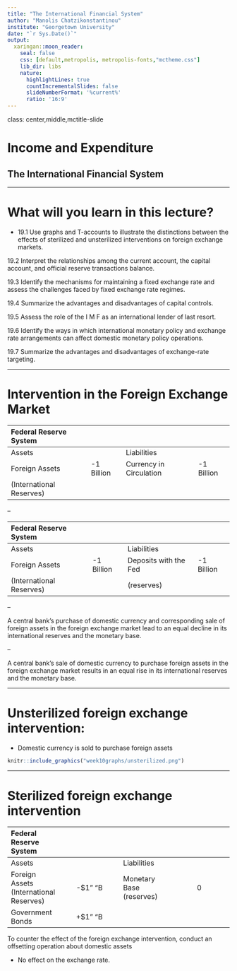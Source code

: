 ```yaml
---
title: "The International Financial System"
author: "Manolis Chatzikonstantinou"
institute: "Georgetown University"
date: "`r Sys.Date()`"
output: 
  xaringan::moon_reader:
    seal: false
    css: [default,metropolis, metropolis-fonts,"mctheme.css"]
    lib_dir: libs
    nature:
      highlightLines: true
      countIncrementalSlides: false
      slideNumberFormat: '%current%' 
      ratio: '16:9'
---
```


class: center,middle,mctitle-slide 


# Income and Expenditure

## The International Financial System

---



# What will you learn in this lecture?

- 19.1 Use graphs and T-accounts to illustrate the
distinctions between the effects of sterilized and
unsterilized interventions on foreign exchange markets.

19.2 Interpret the relationships among the current
account, the capital account, and official reserve
transactions balance.

19.3 Identify the mechanisms for maintaining a fixed
exchange rate and assess the challenges faced by fixed
exchange rate regimes.

19.4 Summarize the advantages and disadvantages of
capital controls.

19.5 Assess the role of the I M F as an international lender
of last resort.

19.6 Identify the ways in which international monetary
policy and exchange rate arrangements can affect
domestic monetary policy operations.

19.7 Summarize the advantages and disadvantages of
exchange-rate targeting.

---

# Intervention in the Foreign Exchange Market

| Federal Reserve System |  |  |  |
| :--- | :--- | :--- | :--- |
| Assets |  | Liabilities |  |
| Foreign Assets | -1 Billion | Currency in Circulation | -1 Billion|
| (International Reserves) |  |  |  |

--

| Federal Reserve System |  |  |  |
| :--- | :--- | :--- | :--- |
| Assets |  | Liabilities |  |
| Foreign Assets | -1 Billion| Deposits with the Fed | -1 Billion |
| (International Reserves) |  | (reserves) |  |

--

A central bank’s purchase of domestic currency and
corresponding sale of foreign assets in the foreign
exchange market lead to an equal decline in its
international reserves and the monetary base.

--

A central bank’s sale of domestic currency to purchase
foreign assets in the foreign exchange market results in
an equal rise in its international reserves and the
monetary base.

---

# Unsterilized foreign exchange intervention:

- Domestic currency is sold to purchase foreign assets 

```r
knitr::include_graphics("week10graphs/unsterilized.png")
```

---

# Sterilized foreign exchange intervention

| Federal Reserve System |  |  |  |
| :--- | :---: | :--- | :---: |
| Assets |  | Liabilities |  |
| Foreign Assets (International Reserves) | -$1" "B | Monetary Base (reserves) | 0 |
| Government Bonds | +$1" "B |  |  |

To counter the effect of the foreign exchange
intervention, conduct an offsetting operation about domestic assets

- No effect on the exchange rate.
